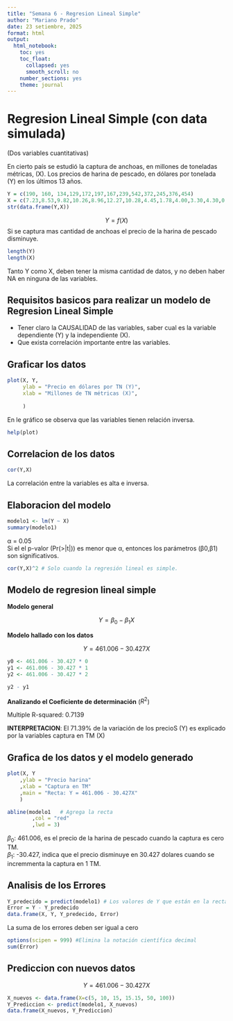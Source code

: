 ```yaml
---
title: "Semana 6 - Regresion Lineal Simple"
author: "Mariano Prado"
date: 23 setiembre, 2025
format: html
output:
  html_notebook:
    toc: yes
    toc_float:
      collapsed: yes
      smooth_scroll: no
    number_sections: yes
    theme: journal
---
```


# Regresion Lineal Simple (con data simulada)

(Dos variables cuantitativas)

En cierto país se estudió la captura de anchoas, en millones de toneladas métricas, (X).
Los precios de harina de pescado, en dólares por tonelada (Y) en los últimos 13 años.

```r
Y = c(190, 160, 134,129,172,197,167,239,542,372,245,376,454)
X = c(7.23,8.53,9.82,10.26,8.96,12.27,10.28,4.45,1.78,4.00,3.30,4.30,0.80)
str(data.frame(Y,X))
```

$$
Y = f(X)
$$
Si se captura mas cantidad de anchoas el precio de la harina de pescado disminuye.

```r
length(Y)
length(X)
```

Tanto Y como X, deben tener la misma cantidad de datos, y no deben haber NA en ninguna de las variables.

## Requisitos basicos para realizar un modelo de Regresion Lineal Simple

- Tener claro la CAUSALIDAD de las variables, saber cual es la variable dependiente (Y) y la independiente (X).
- Que exista correlación importante entre las variables.


## Graficar los datos

```r
plot(X, Y, 
     ylab = "Precio en dólares por TN (Y)", 
     xlab = "Millones de TN métricas (X)",
     
     )
```

En le gráfico se observa que las variables tienen relación inversa.

```r
help(plot)
```

## Correlacion de los datos

```r
cor(Y,X)
```

La correlación entre la variables es alta e inversa.


## Elaboracion del modelo

```r
modelo1 <- lm(Y ~ X)
summary(modelo1)
```
α = 0.05  
Si el el p-valor (Pr(>|t|)) es menor que α, entonces los parámetros (β0,β1) son significativos.

```r
cor(Y,X)^2 # Solo cuando la regresión lineal es simple.
```


## Modelo de regresion lineal simple

**Modelo general**

$$
Y = \beta_0 - \beta_1X
$$


**Modelo hallado con los datos**

$$
Y =  461.006 - 30.427 X
$$


```r
y0 <- 461.006 - 30.427 * 0
y1 <- 461.006 - 30.427 * 1
y2 <- 461.006 - 30.427 * 2
```

```r
y2 - y1
```

**Analizando el Coeficiente de determinación** ($R^2$)

Multiple R-squared:  0.7139

**INTERPRETACION**: El 71.39% de la variación de los precioS (Y) es explicado por la variables captura en TM (X)


## Grafica de los datos y el modelo generado

```r
plot(X, Y
    ,ylab = "Precio harina"
    ,xlab = "Captura en TM"
    ,main = "Recta: Y = 461.006 - 30.427X"
    )

abline(modelo1   # Agrega la recta
        ,col = "red"
        ,lwd = 3)
```

$\beta_0$: 461.006, es el precio de la harina de pescado cuando la captura es cero TM.  
$\beta_1$: -30.427, indica que el precio disminuye en 30.427 dolares cuando se incremmenta la captura en 1 TM.

## Analisis de los Errores

```r
Y_predecido = predict(modelo1) # Los valores de Y que están en la recta
Error = Y - Y_predecido
data.frame(X, Y, Y_predecido, Error)
```

La suma de los errores deben ser igual a cero

```r
options(scipen = 999) #Elimina la notación científica decimal
sum(Error)
```

## Prediccion con nuevos datos

$$
Y =  461.006 - 30.427 X
$$

```r
X_nuevos <- data.frame(X=c(5, 10, 15, 15.15, 50, 100))
Y_Prediccion <- predict(modelo1, X_nuevos)
data.frame(X_nuevos, Y_Prediccion)
```







